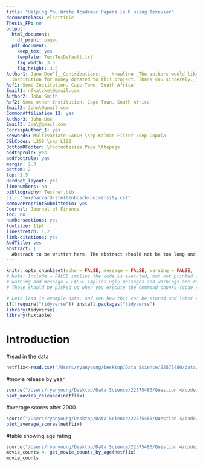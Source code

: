 ```yaml
---
title: "Helping You Write Academic Papers in R using Texevier"
documentclass: elsarticle
Thesis_FP: no
output:
  html_document:
    df_print: paged
  pdf_document:
    keep_tex: yes
    template: Tex/TexDefault.txt
    fig_width: 3.5
    fig_height: 3.5
Author1: Jane Doe^[__Contributions:__  \newline _The authors would like to thank no
  institution for money donated to this project. Thank you sincerely._]
Ref1: Some Institution, Cape Town, South Africa
Email1: nfkatzke\@gmail.com
Author2: John Smith
Ref2: Some other Institution, Cape Town, South Africa
Email2: John\@gmail.com
CommonAffiliation_12: yes
Author3: John Doe
Email3: Joe\@gmail.com
CorrespAuthor_1: yes
keywords: Multivariate GARCH \sep Kalman Filter \sep Copula
JELCodes: L250 \sep L100
BottomRFooter: \footnotesize Page \thepage
addtoprule: yes
addfootrule: yes
margin: 2.3
bottom: 2
top: 2.5
HardSet_layout: yes
linenumbers: no
bibliography: Tex/ref.bib
csl: "Tex/harvard-stellenbosch-university.csl"
RemovePreprintSubmittedTo: yes
Journal: Journal of Finance
toc: no
numbersections: yes
fontsize: 11pt
linestretch: 1.2
link-citations: yes
AddTitle: yes
abstract: |
  Abstract to be written here. The abstract should not be too long and should provide the reader with a good understanding what you are writing about. Academic papers are not like novels where you keep the reader in suspense. To be effective in getting others to read your paper, be as open and concise about your findings here as possible. Ideally, upon reading your abstract, the reader should feel he / she must read your paper in entirety.
---
```


<!-- First: Set your default preferences for chunk options: -->

<!-- If you want a chunk's code to be printed, set echo = TRUE. message = FALSE stops R printing ugly package loading details in your final paper too. I also suggest setting warning = FALSE and checking for warnings in R, else you might find ugly warnings in your paper. -->

```r
knitr::opts_chunk$set(echo = FALSE, message = FALSE, warning = FALSE, fig.width = 6, fig.height = 5, fig.pos="H", fig.pos = 'H')
# Note: Include = FALSE implies the code is executed, but not printed in your pdf.
# warning and message = FALSE implies ugly messages and warnings are removed from your pdf.
# These should be picked up when you execute the command chunks (code sections below) in your rmd, not printed in your paper!

# Lets load in example data, and see how this can be stored and later called from your 'data' folder.
if(!require("tidyverse")) install.packages("tidyverse")
library(tidyverse)
library(huxtable)
```


<!-- ############################## -->
<!-- # Start Writing here: -->
<!-- ############################## -->

# Introduction \label{Introduction}

#read in the data
```r
netflix<-read.csv("/Users/ryanyoung/Desktop/Data Science/22575480/data/data/netflix/titles.csv")
```

#movie release by year
```r
source("/Users/ryanyoung/Desktop/Data Science/22575480/Question 4/code/movies_per_year.R")
plot_movies_released(netflix)
```

#average scores after 2000
```r
source("/Users/ryanyoung/Desktop/Data Science/22575480/Question 4/code/line_chart_score.R")
plot_average_scores(netflix)
```

#table showing age rating 
```r
source("/Users/ryanyoung/Desktop/Data Science/22575480/Question 4/code/movie_table_age.R")
movie_counts <- get_movie_counts_by_age(netflix)
movie_counts
```

